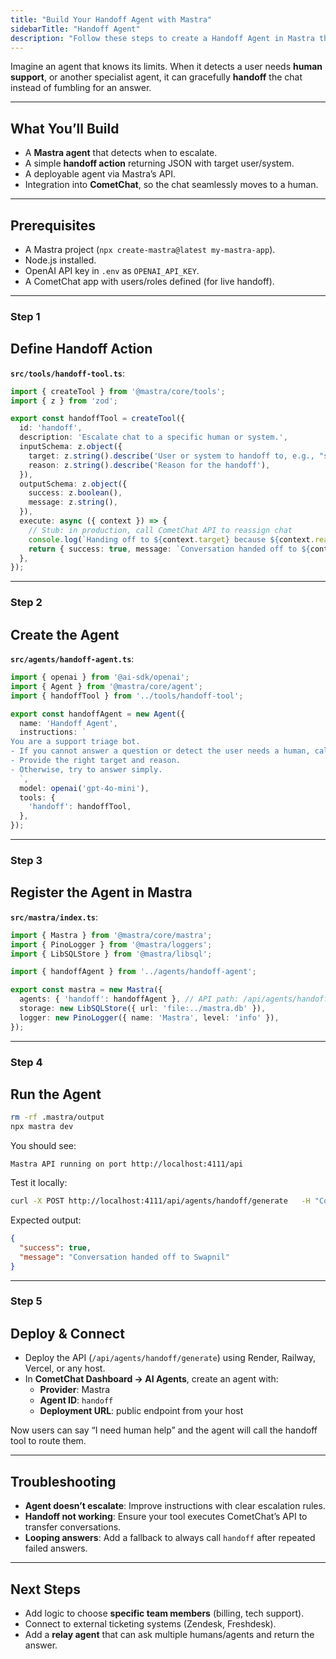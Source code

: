 ```yaml
---
title: "Build Your Handoff Agent with Mastra"
sidebarTitle: "Handoff Agent"
description: "Follow these steps to create a Handoff Agent in Mastra that can transfer a conversation to the right human or system when needed."
---
```


Imagine an agent that knows its limits. When it detects a user needs **human support**, or another specialist agent, it can gracefully **handoff** the chat instead of fumbling for an answer.

***

## What You’ll Build

* A **Mastra agent** that detects when to escalate.  
* A simple **handoff action** returning JSON with target user/system.  
* A deployable agent via Mastra’s API.  
* Integration into **CometChat**, so the chat seamlessly moves to a human.  

***

## Prerequisites

* A Mastra project (`npx create-mastra@latest my-mastra-app`).  
* Node.js installed.  
* OpenAI API key in `.env` as `OPENAI_API_KEY`.  
* A CometChat app with users/roles defined (for live handoff).  

***

<h3 className="text-2xl font-semibold mb-6 mt-8">
  <span className="inline-flex items-center px-4 py-1.5 rounded-full bg-emerald-100 text-emerald-700 dark:bg-emerald-900/30 dark:text-emerald-300 uppercase tracking-wide text-sm">Step 1</span>
</h3>

## Define Handoff Action

**`src/tools/handoff-tool.ts`**:

```ts
import { createTool } from '@mastra/core/tools';
import { z } from 'zod';

export const handoffTool = createTool({
  id: 'handoff',
  description: 'Escalate chat to a specific human or system.',
  inputSchema: z.object({
    target: z.string().describe('User or system to handoff to, e.g., "swapnil" or "support-team"'),
    reason: z.string().describe('Reason for the handoff'),
  }),
  outputSchema: z.object({
    success: z.boolean(),
    message: z.string(),
  }),
  execute: async ({ context }) => {
    // Stub: in production, call CometChat API to reassign chat
    console.log(`Handing off to ${context.target} because ${context.reason}`);
    return { success: true, message: `Conversation handed off to ${context.target}` };
  },
});
```

***

<h3 className="text-2xl font-semibold mb-6 mt-8">
  <span className="inline-flex items-center px-4 py-1.5 rounded-full bg-emerald-100 text-emerald-700 dark:bg-emerald-900/30 dark:text-emerald-300 uppercase tracking-wide text-sm">Step 2</span>
</h3>

## Create the Agent

**`src/agents/handoff-agent.ts`**:

```ts
import { openai } from '@ai-sdk/openai';
import { Agent } from '@mastra/core/agent';
import { handoffTool } from '../tools/handoff-tool';

export const handoffAgent = new Agent({
  name: 'Handoff Agent',
  instructions: `
You are a support triage bot. 
- If you cannot answer a question or detect the user needs a human, call the 'handoff' tool. 
- Provide the right target and reason.
- Otherwise, try to answer simply.
  `,
  model: openai('gpt-4o-mini'),
  tools: {
    'handoff': handoffTool,
  },
});
```

***

<h3 className="text-2xl font-semibold mb-6 mt-8">
  <span className="inline-flex items-center px-4 py-1.5 rounded-full bg-emerald-100 text-emerald-700 dark:bg-emerald-900/30 dark:text-emerald-300 uppercase tracking-wide text-sm">Step 3</span>
</h3>

## Register the Agent in Mastra

**`src/mastra/index.ts`**:

```ts
import { Mastra } from '@mastra/core/mastra';
import { PinoLogger } from '@mastra/loggers';
import { LibSQLStore } from '@mastra/libsql';

import { handoffAgent } from '../agents/handoff-agent';

export const mastra = new Mastra({
  agents: { 'handoff': handoffAgent }, // API path: /api/agents/handoff/*
  storage: new LibSQLStore({ url: 'file:../mastra.db' }),
  logger: new PinoLogger({ name: 'Mastra', level: 'info' }),
});
```

***

<h3 className="text-2xl font-semibold mb-6 mt-8">
  <span className="inline-flex items-center px-4 py-1.5 rounded-full bg-emerald-100 text-emerald-700 dark:bg-emerald-900/30 dark:text-emerald-300 uppercase tracking-wide text-sm">Step 4</span>
</h3>

## Run the Agent

```bash
rm -rf .mastra/output
npx mastra dev
```

You should see:

```
Mastra API running on port http://localhost:4111/api
```

Test it locally:

```bash
curl -X POST http://localhost:4111/api/agents/handoff/generate   -H "Content-Type: application/json"   -d '{"messages":[{"role":"user","content":"I need to speak with Swapnil about my billing issue"}]}'
```

Expected output:

```json
{
  "success": true,
  "message": "Conversation handed off to Swapnil"
}
```

***

<h3 className="text-2xl font-semibold mb-6 mt-8">
  <span className="inline-flex items-center px-4 py-1.5 rounded-full bg-emerald-100 text-emerald-700 dark:bg-emerald-900/30 dark:text-emerald-300 uppercase tracking-wide text-sm">Step 5</span>
</h3>

## Deploy & Connect

* Deploy the API (`/api/agents/handoff/generate`) using Render, Railway, Vercel, or any host.  
* In **CometChat Dashboard → AI Agents**, create an agent with:  
  * **Provider**: Mastra  
  * **Agent ID**: `handoff`  
  * **Deployment URL**: public endpoint from your host  

Now users can say “I need human help” and the agent will call the handoff tool to route them.

***

## Troubleshooting

* **Agent doesn’t escalate**: Improve instructions with clear escalation rules.  
* **Handoff not working**: Ensure your tool executes CometChat’s API to transfer conversations.  
* **Looping answers**: Add a fallback to always call `handoff` after repeated failed answers.  

***

## Next Steps

* Add logic to choose **specific team members** (billing, tech support).  
* Connect to external ticketing systems (Zendesk, Freshdesk).  
* Add a **relay agent** that can ask multiple humans/agents and return the answer.  
